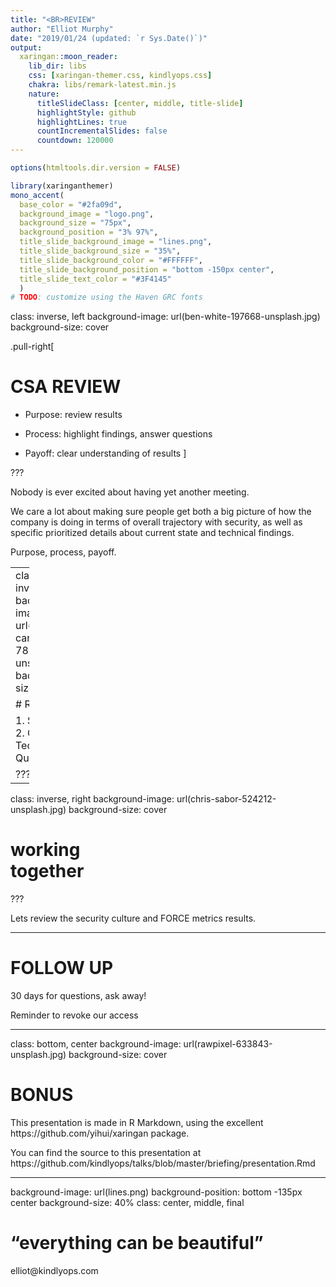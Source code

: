 ```yaml
---
title: "<BR>REVIEW"
author: "Elliot Murphy"
date: "2019/01/24 (updated: `r Sys.Date()`)"
output:
  xaringan::moon_reader:
    lib_dir: libs
    css: [xaringan-themer.css, kindlyops.css]
    chakra: libs/remark-latest.min.js
    nature:
      titleSlideClass: [center, middle, title-slide]
      highlightStyle: github
      highlightLines: true
      countIncrementalSlides: false
      countdown: 120000
---
```


```r
options(htmltools.dir.version = FALSE)
```
```r
library(xaringanthemer)
mono_accent(
  base_color = "#2fa09d",
  background_image = "logo.png",
  background_size = "75px",
  background_position = "3% 97%",
  title_slide_background_image = "lines.png",
  title_slide_background_size = "35%",
  title_slide_background_color = "#FFFFFF",
  title_slide_background_position = "bottom -150px center",
  title_slide_text_color = "#3F4145"
  )
# TODO: customize using the Haven GRC fonts
```

class: inverse, left
background-image: url(ben-white-197668-unsplash.jpg)
background-size: cover

.pull-right[

# CSA REVIEW

- Purpose: review results

- Process: highlight findings, answer questions

- Payoff: clear understanding of results
]

???

Nobody is ever excited about having yet another meeting.

We care a lot about making sure people get both a big picture of
how the company is doing in terms of overall trajectory with
security, as well as specific prioritized details about current
state and technical findings.

Purpose, process, payoff.

---
class: inverse
background-image: url(lucrezia-carnelos-785058-unsplash.jpg)
background-size: cover

# REVIEW

1. Summary
2. Culture
3. Technical
4. Questions

???

---

class: inverse, right
background-image: url(chris-sabor-524212-unsplash.jpg)
background-size: cover

# working<br>together

???

Lets review the security culture and FORCE metrics results.

---

# FOLLOW UP


30 days for questions, ask away!

Reminder to revoke our access

---

class: bottom, center
background-image: url(rawpixel-633843-unsplash.jpg)
background-size: cover

# BONUS

This presentation is made in R Markdown, using the excellent https://github.com/yihui/xaringan package.

You can find the source to this presentation at https://github.com/kindlyops/talks/blob/master/briefing/presentation.Rmd

---
background-image: url(lines.png)
background-position: bottom -135px center
background-size: 40%
class: center, middle, final

# "everything can be beautiful"

  elliot@kindlyops.com

